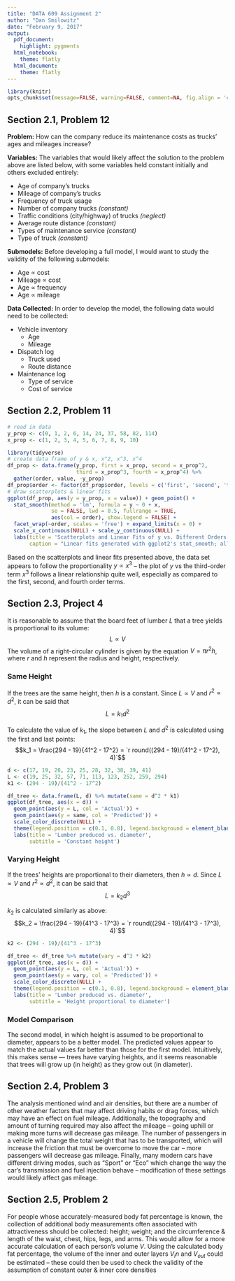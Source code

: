 ```yaml
---
title: "DATA 609 Assignment 2"
author: "Dan Smilowitz"
date: "February 9, 2017"
output:
  pdf_document:
    highlight: pygments
  html_notebook:
    theme: flatly
  html_document:
    theme: flatly
---
```


```r
library(knitr)
opts_chunk$set(message=FALSE, warning=FALSE, comment=NA, fig.align = 'center')
```


## Section 2.1, Problem 12
**Problem:** How can the company reduce its maintenance costs as trucks' ages and mileages increase?

**Variables:** The variables that would likely affect the solution to the problem above are listed below, with some variables held constant initially and others excluded entirely:

  - Age of company's trucks
  - Mileage of company's trucks
  - Frequency of truck usage
  - Number of company trucks *(constant)*
  - Traffic conditions (city/highway) of trucks *(neglect)*
  - Average route distance *(constant)*
  - Types of maintenance service *(constant)*
  - Type of truck *(constant)*

**Submodels:** Before developing a full model, I would want to study the validity of the following submodels:

  - Age $\propto$ cost
  - Mileage $\propto$ cost
  - Age $\propto$ frequency
  - Age $\propto$ mileage
  
**Data Collected:** In order to develop the model, the following data would need to be collected:

  - Vehicle inventory
    - Age
    - Mileage
  - Dispatch log
    - Truck used
    - Route distance
  - Maintenance log
    - Type of service
    - Cost of service

\newpage

## Section 2.2, Problem 11

```r
# read in data
y_prop <- c(0, 1, 2, 6, 14, 24, 37, 58, 82, 114)
x_prop <- c(1, 2, 3, 4, 5, 6, 7, 8, 9, 10)

library(tidyverse)
# create data frame of y & x, x^2, x^3, x^4
df_prop <- data.frame(y_prop, first = x_prop, second = x_prop^2, 
                      third = x_prop^3, fourth = x_prop^4) %>% 
  gather(order, value, -y_prop)
df_prop$order <- factor(df_prop$order, levels = c('first', 'second', 'third', 'fourth'))
# draw scatterplots & linear fits
ggplot(df_prop, aes(y = y_prop, x = value)) + geom_point() + 
  stat_smooth(method = 'lm', formula = y ~ 0 + x,
              se = FALSE, lwd = 0.5, fullrange = TRUE, 
              aes(col = order), show.legend = FALSE) + 
  facet_wrap(~order, scales = 'free') + expand_limits(x = 0) +
  scale_x_continuous(NULL) + scale_y_continuous(NULL) + 
  labs(title = 'Scatterplots and Linear Fits of y vs. Different Orders of x',
       caption = "Linear fits generated with ggplot2's stat_smooth; all pass through origin")
```

Based on the scatterplots and linear fits presented above, the data set appears to follow the proportionality $y \propto x^3$ -- the plot of $y$ vs the third-order term $x^3$ follows a linear relationship quite well, especially as compared to the first, second, and fourth order terms.

\newpage

## Section 2.3, Project 4
It is reasonable to assume that the board feet of lumber $L$ that a tree yields is proportional to its volume:
$$L \propto V$$
The volume of a right-circular cylinder is given by the equation $V = \pi r^2 h$, where $r$ and $h$ represent the radius and height, respectively.

### Same Height
If the trees are the same height, then $h$ is a constant.  Since $L \propto V$ and $r^2 \propto d^2$, it can be said that
$$L = k_1 d^2$$

To calculate the value of $k_1$, the slope between $L$ and $d^2$ is calculated using the first and last points:
$$k_1 = \frac{294 - 19}{41^2 - 17^2} = `r round((294 - 19)/(41^2 - 17^2), 4)`$$

```r
d <- c(17, 19, 20, 23, 25, 28, 32, 38, 39, 41)
L <- c(19, 25, 32, 57, 71, 113, 123, 252, 259, 294)
k1 <- (294 - 19)/(41^2 - 17^2)

df_tree <- data.frame(L, d) %>% mutate(same = d^2 * k1)
ggplot(df_tree, aes(x = d)) + 
  geom_point(aes(y = L, col = 'Actual')) + 
  geom_point(aes(y = same, col = 'Predicted')) + 
  scale_color_discrete(NULL) + 
  theme(legend.position = c(0.1, 0.8), legend.background = element_blank()) +
  labs(title = 'Lumber produced vs. diameter',
       subtitle = 'Constant height')
```


### Varying Height
If the trees' heights are proportional to their diameters, then $h \propto d$.  Since $L \propto V$ and $r^2 \propto d^2$, it can be said that
$$L = k_2 d^3$$

$k_2$ is calculated similarly as above:
$$k_2 = \frac{294 - 19}{41^3 - 17^3} = `r round((294 - 19)/(41^3 - 17^3), 4)`$$

```r
k2 <- (294 - 19)/(41^3 - 17^3)

df_tree <- df_tree %>% mutate(vary = d^3 * k2)
ggplot(df_tree, aes(x = d)) + 
  geom_point(aes(y = L, col = 'Actual')) + 
  geom_point(aes(y = vary, col = 'Predicted')) + 
  scale_color_discrete(NULL) + 
  theme(legend.position = c(0.1, 0.8), legend.background = element_blank()) +
  labs(title = 'Lumber produced vs. diameter',
       subtitle = 'Height proportional to diameter')
```

### Model Comparison
The second model, in which height is assumed to be proportional to diameter, appears to be a better model.  The predicted values appear to match the actual values far better than those for the first model.  Intuitively, this makes sense --- trees have varying heights, and it seems reasonable that trees will grow up (in height) as they grow out (in diameter).

\newpage

## Section 2.4, Problem 3

The analysis mentioned wind and air densities, but there are a number of other weather factors that may affect driving habits or drag forces, which may have an effect on fuel mileage.  Additionally, the topography and amount of turning required may also affect the mileage -- going uphill or making more turns will decrease gas mileage.  The number of passengers in a vehicle will change the total weight that has to be transported, which will increase the friction that must be overcome to move the car -- more passengers will decrease gas mileage.  Finally, many modern cars have different driving modes, such as "Sport" or "Eco" which change the way the car's transmission and fuel injection behave -- modification of these settings would likely affect gas mileage.



## Section 2.5, Problem 2
For people whose accurately-measured body fat percentage is known, the collection of additional body measurements often associated with attractiveness should be collected: height; weight; and the circumference & length of the waist, chest, hips, legs, and arms.  This would allow for a more accurate calculation of each person's volume $V$.  Using the calculated body fat percentage, the volume of the inner and outer layers $V_in$ and $V_{out}$ could be estimated -- these could then be used to check the validity of the assumption of constant outer & inner core densities
